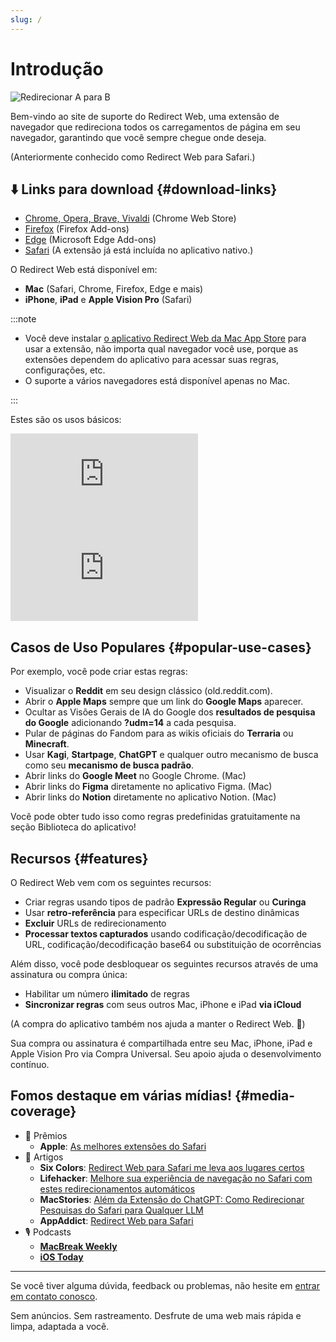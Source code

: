 ```yaml
---
slug: /
---
```



# Introdução

<div style={{display: "flex", flexDirection: "column", alignItems: "flex-start", marginBottom: "25px"}}>
  <img src="./img/redirect-a-to-b.png" style={{display: "block", minWidth: "360px", maxWidth: "500px", width: "100%", height: "auto", marginBottom: "25px"}} alt="Redirecionar A para B" />
  <ExtensionStoreLinks />
</div>

Bem-vindo ao site de suporte do Redirect Web, uma extensão de navegador que redireciona todos os carregamentos de página em seu navegador, garantindo que você sempre chegue onde deseja. 

(Anteriormente conhecido como Redirect Web para Safari.)

## ⬇️ Links para download {#download-links}

- [Chrome, Opera, Brave, Vivaldi](https://chromewebstore.google.com/detail/ffglckbhfbfmdkefdmjbhpnffkcmlhdh) (Chrome Web Store)
- [Firefox](https://addons.mozilla.org/firefox/addon/redirect-web/) (Firefox Add-ons)
- [Edge](https://microsoftedge.microsoft.com/addons/detail/hmfkakfdccgdpgemaicfgngnmflefpga) (Microsoft Edge Add-ons)
- [Safari](https://apps.apple.com/app/id1571283503) (A extensão já está incluída no aplicativo nativo.)

O Redirect Web está disponível em:

- **Mac** (Safari, Chrome, Firefox, Edge e mais)
- **iPhone**, **iPad** e **Apple Vision Pro** (Safari)

:::note

- Você deve instalar [o aplicativo Redirect Web da Mac App Store](https://apps.apple.com/app/id1571283503) para usar a extensão, não importa qual navegador você use, porque as extensões dependem do aplicativo para acessar suas regras, configurações, etc.
- O suporte a vários navegadores está disponível apenas no Mac.

:::

Estes são os usos básicos:

<iframe style={{width:"100%", aspectRatio:"9/16", height:"auto", maxHeight:"60vh", maxWidth:"35vh"}} src="https://www.youtube.com/embed/NaQ5X-v-qJU" title="Vídeo de Demonstração do iOS (YouTube)" frameborder="0" allow="accelerometer; autoplay; clipboard-write; encrypted-media; gyroscope; picture-in-picture; web-share" allowfullscreen></iframe>

<iframe style={{width:"100%", aspectRatio:"17/9", height:"auto", maxHeight:"100vh"}} src="https://www.youtube.com/embed/5eU89Gu73SQ" title="Vídeo de Demonstração do macOS (YouTube)" frameborder="0" allow="accelerometer; autoplay; clipboard-write; encrypted-media; gyroscope; picture-in-picture; web-share" allowfullscreen></iframe>

## Casos de Uso Populares {#popular-use-cases}

Por exemplo, você pode criar estas regras:

- Visualizar o **Reddit** em seu design clássico (old.reddit.com).
- Abrir o **Apple Maps** sempre que um link do **Google Maps** aparecer.
- Ocultar as Visões Gerais de IA do Google dos **resultados de pesquisa do Google** adicionando **?udm=14** a cada pesquisa.
- Pular de páginas do Fandom para as wikis oficiais do **Terraria** ou **Minecraft**.
- Usar **Kagi**, **Startpage**, **ChatGPT** e qualquer outro mecanismo de busca como seu **mecanismo de busca padrão**.
- Abrir links do **Google Meet** no Google Chrome. (Mac)
- Abrir links do **Figma** diretamente no aplicativo Figma. (Mac)
- Abrir links do **Notion** diretamente no aplicativo Notion. (Mac)

Você pode obter tudo isso como regras predefinidas gratuitamente na seção Biblioteca do aplicativo!

## Recursos {#features}

O Redirect Web vem com os seguintes recursos:

- Criar regras usando tipos de padrão **Expressão Regular** ou **Curinga**
- Usar **retro-referência** para especificar URLs de destino dinâmicas
- **Excluir** URLs de redirecionamento
- **Processar textos capturados** usando codificação/decodificação de URL, codificação/decodificação base64 ou substituição de ocorrências

Além disso, você pode desbloquear os seguintes recursos através de uma assinatura ou compra única:

- Habilitar um número **ilimitado** de regras
- **Sincronizar regras** com seus outros Mac, iPhone e iPad **via iCloud**

(A compra do aplicativo também nos ajuda a manter o Redirect Web. 🙏)

Sua compra ou assinatura é compartilhada entre seu Mac, iPhone, iPad e Apple Vision Pro via Compra Universal. Seu apoio ajuda o desenvolvimento contínuo.


## Fomos destaque em várias mídias! {#media-coverage}

* 🏅 Prêmios
    * **Apple**: [As melhores extensões do Safari](https://apps.apple.com/us/story/id1377753262)
* 📰 Artigos
    * **Six Colors**: [Redirect Web para Safari me leva aos lugares certos](https://sixcolors.com/post/2022/11/redirect-web-for-safari-takes-me-to-the-right-places/)
    * **Lifehacker**: [Melhore sua experiência de navegação no Safari com estes redirecionamentos automáticos](https://lifehacker.com/improve-your-safari-browsing-experience-with-these-auto-1849812013)
    * **MacStories**: [Além da Extensão do ChatGPT: Como Redirecionar Pesquisas do Safari para Qualquer LLM](https://www.macstories.net/tutorials/beyond-chatgpts-extension-how-to-redirect-safari-searches-to-any-llm/)
    * **AppAddict**: [Redirect Web para Safari](https://appaddict.app/post/redirect-web-for-safari)
* 🎙️ Podcasts
    * [**MacBreak Weekly**](https://youtu.be/I251K3L2s88?t=7427)
    * [**iOS Today**](https://youtu.be/cWkwH84b6M4?t=636)

---

Se você tiver alguma dúvida, feedback ou problemas, não hesite em [entrar em contato conosco](contact-us).

Sem anúncios. Sem rastreamento. Desfrute de uma web mais rápida e limpa, adaptada a você.
